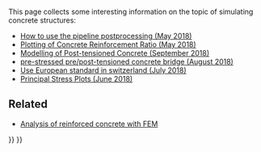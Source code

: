 <languages/>
<translate>

<!--T:1-->
This page collects some interesting information on the topic of simulating concrete structures:

<!--T:4-->
* [https://forum.freecad.org/viewtopic.php?f=18&t=28635 How to use the pipeline postprocessing (May 2018)]
* [https://forum.freecad.org/viewtopic.php?f=18&t=28821 Plotting of Concrete Reinforcement Ratio (May 2018)]
* [https://forum.freecad.org/viewtopic.php?f=18&t=30697 Modelling of Post-tensioned Concrete (September 2018)]
* [https://forum.freecad.org/viewtopic.php?f=18&t=30286 pre-stressed pre/post-tensioned concrete bridge (August 2018)]
* [https://forum.freecad.org/viewtopic.php?f=18&t=29930 Use European standard in switzerland (July 2018)]
* [https://forum.freecad.org/viewtopic.php?f=18&t=29381 Principal Stress Plots (June 2018)]

==Related== <!--T:5-->

<!--T:3-->
* [[Analysis_of_reinforced_concrete_with_FEM|Analysis of reinforced concrete with FEM]]


</translate>
{{FEM Tools navi{{#translation:}}}}
{{Userdocnavi{{#translation:}}}}